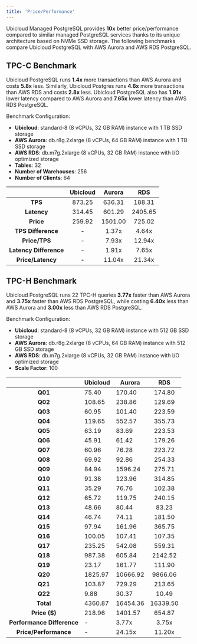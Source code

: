 ```yaml
---
title: 'Price/Performance'
---
```


Ubicloud Managed PostgreSQL provides **10x** better price/performance compared to similar managed PostgreSQL services thanks to its unique architecture based on NVMe SSD storage. The following benchmarks compare Ubicloud PostgreSQL with AWS Aurora and AWS RDS PostgreSQL.

## TPC-C Benchmark
Ubicloud PostgreSQL runs **1.4x** more transactions than AWS Aurora and costs **5.8x** less. Similarly, Ubicloud Postgres runs **4.6x** more transactions than AWS RDS and costs **2.8x** less. Ubicloud PostgreSQL also has **1.91x** lower latency compared to AWS Aurora and **7.65x** lower latency than AWS RDS PostgreSQL.

Benchmark Configuration:
- **Ubicloud**: standard-8 (8 vCPUs, 32 GB RAM) instance with 1 TB SSD storage
- **AWS Aurora**: db.r8g.2xlarge (8 vCPUs, 64 GB RAM) instance with 1 TB SSD storage
- **AWS RDS**: db.m7g.2xlarge (8 vCPUs, 32 GB RAM) instance with I/O optimized storage
- **Tables**: 32
- **Number of Warehouses**: 256
- **Number of Clients**: 64

|                         | Ubicloud |  Aurora  |   RDS   |
|:-----------------------:|:--------:|:--------:|:-------:|
|         **TPS**         |   873.25 |   636.31 |  188.31 |
|       **Latency**       |   314.45 |   601.29 | 2405.65 |
|        **Price**        |   259.92 |  1501.00 |  725.02 |
|    **TPS Difference**   |     -    |    1.37x |   4.64x |
|      **Price/TPS**      |     -    |    7.93x |  12.94x |
|  **Latency Difference** |     -    |    1.91x |   7.65x |
|    **Price/Latency**    |     -    |   11.04x |  21.34x |

## TPC-H Benchmark
Ubicloud PostgreSQL runs 22 TPC-H queries **3.77x** faster than AWS Aurora and **3.75x** faster than AWS RDS PostgreSQL, while costing **6.40x** less than AWS Aurora and **3.00x** less than AWS RDS PostgreSQL.  

Benchmark Configuration:
- **Ubicloud**: standard-8 (8 vCPUs, 32 GB RAM) instance with 512 GB SSD storage
- **AWS Aurora**: db.r8g.2xlarge (8 vCPUs, 64 GB RAM) instance with 512 GB SSD storage
- **AWS RDS**: db.m7g.2xlarge (8 vCPUs, 32 GB RAM) instance with I/O optimized storage
- **Scale Factor**: 100

|                                  | Ubicloud | Aurora      |     RDS     |
|:--------------------------------:|----------|-------------|:-----------:|
|              **Q01**             |    75.40 |      170.40 |      174.80 |
|              **Q02**             |   108.65 |      238.86 |      129.69 |
|              **Q03**             |    60.95 |      101.40 |      223.59 |
|              **Q04**             |   119.65 |      552.57 |      355.73 |
|              **Q05**             |    63.19 |       83.69 |      223.53 |
|              **Q06**             |    45.91 |       61.42 |      179.26 |
|              **Q07**             |    60.96 |       76.28 |      223.72 |
|              **Q08**             |    69.92 |       92.86 |      254.33 |
|              **Q09**             |    84.94 |     1596.24 |      275.71 |
|              **Q10**             |    91.38 |      123.96 |      314.85 |
|              **Q11**             |    35.29 |       76.76 |      102.38 |
|              **Q12**             |    65.72 |      119.75 |      240.15 |
|              **Q13**             |    48.66 |       80.44 |       83.23 |
|              **Q14**             |    46.74 |       74.11 |      181.50 |
|              **Q15**             |    97.94 |      161.96 |      365.75 |
|              **Q16**             |   100.05 |      107.41 |      107.35 |
|              **Q17**             |   235.25 |      542.08 |      559.31 |
|              **Q18**             |   987.38 |      605.84 |     2142.52 |
|              **Q19**             |    23.17 |      161.77 |      111.90 |
|              **Q20**             |  1825.97 |    10666.92 |     9866.06 |
|              **Q21**             |   103.87 |      729.29 |      213.65 |
|              **Q22**             |     9.88 |       30.37 |       10.49 |
|             **Total**            |  4360.87 |    16454.36 |    16339.50 |
|           **Price ($)**          |   218.96 |     1401.57 |      654.87 |
|    **Performance Difference**    |     -    |       3.77x |       3.75x |
|      **Price/Performance**       |     -    |      24.15x |      11.20x |
